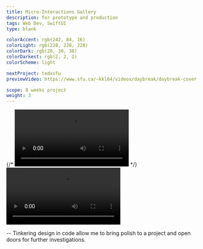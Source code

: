 ```yaml
---
title: Micro-Interactions Gallery
description: for prototype and production
tags: Web Dev, SwiftUI
type: blank

colorAccent: rgb(242, 84, 16)
colorLight: rgb(228, 228, 228)
colorDark: rgb(28, 30, 38)
colorDarkest: rgb(2, 2, 2)
colorScheme: light

nextProject: tedxsfu
previewVideo: https://www.sfu.ca/~kkl64/videos/daybreak/daybreak-cover.mp4

scope: 8 weeks project
weight: 3
---
```


<LayoutFull>
  {/* <Video
    src="https://www.sfu.ca/~kkl64/videos/whatif/exhibition-interaction.mp4"
    width={1920}
    height={1080}
  ></Video> */}
  <Video
    src="https://www.sfu.ca/~kkl64/videos/whatif/	exhibition-interaction.mp4"
    width={1792}
    height={1071}
  ></Video>
</LayoutFull>

-- Tinkering design in code allow me to bring polish to a project and open doors for further investigations.
